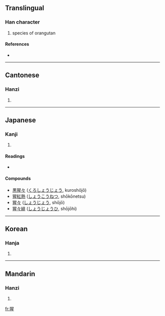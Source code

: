 ==Translingual==

===Han character===
{{Han char|rn=94|rad=犬|as=09|sn=12|four=4621<sub>4</sub>|canj=大竹日竹一 (KHAHM)}}

# species of orangutan

====References====
* {{Han ref|kx=0714.210|dkj=20528|dj=1126.180|hdz=21356.170|uh=7329|ud=29481|bh=B556|bd=46422}}

----

==Cantonese==

===Hanzi===
{{yue-hanzi|jyut=|y=sing1}}

# {{defn|Cantonese}}

----

==Japanese==

===Kanji===
{{ja-kanji|grade=|rs=犬09}}

# {{defn|Japanese}}

====Readings====
* {{ja-readings|on=[[せい]] (sei), [[しょう]] (shō)|kun=[[あかいろ]] (akairo)}}

====Compounds====
* [[黒猩々]] ([[くろしょうじょう]], kuroshōjō)
* [[猩紅熱]] ([[しょうこうねつ]], shōkōnetsu)
* [[猩々]] ([[しょうじょう]], shōjō)
* [[猩々緋]] ([[しょうじょうひ]], shōjōhi)

----

==Korean==

===Hanja===
{{ko-hanja|hangeul=성|eumhun=|rv=seong|mr=sŏng|y=seng}}

# {{defn|Korean}}

----

==Mandarin==

===Hanzi===
{{cmn-hanzi|pin=[[xīng]] ([[xing1]])|wg=hsing<sup>1</sup>}}

# {{defn|Mandarin}}

[[fr:猩]]